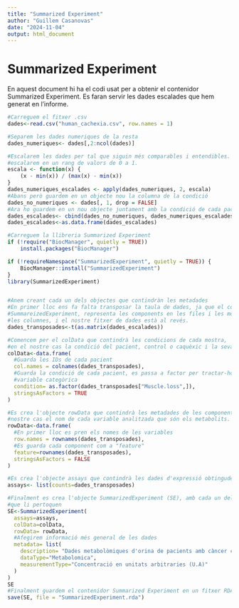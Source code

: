 ```yaml
---
title: "Summarized Experiment"
author: "Guillem Casanovas"
date: "2024-11-04"
output: html_document
---
```


# Summarized Experiment

En aquest document hi ha el codi usat per a obtenir el contenidor Summarized Experiment. Es faran servir les dades escalades que hem generat en l'informe.


```r

#Carreguem el fitxer .csv
dades<-read.csv("human_cachexia.csv", row.names = 1)

#Separem les dades numeriques de la resta
dades_numeriques<- dades[,2:ncol(dades)]

#Escalarem les dades per tal que siguin més comparables i entendibles. Les 
#escalarem en un rang de valors de 0 a 1.
escala <- function(x) {
    (x - min(x)) / (max(x) - min(x))
}
dades_numeriques_escalades <- apply(dades_numeriques, 2, escala)
#Abans però guardem en un objecte nou la columna de la condició
dades_no_numeriques <- dades[, 1, drop = FALSE]
#Ara ho guardem en un nou objecte juntament amb la condició de cada pacient
dades_escalades<- cbind(dades_no_numeriques, dades_numeriques_escalades)
dades_escalades<-as.data.frame(dades_escalades)

#Carreguem la llibreria Summarized Experiment
if (!require("BiocManager", quietly = TRUE))
    install.packages("BiocManager")

if (!requireNamespace("SummarizedExperiment", quietly = TRUE)) {
    BiocManager::install("SummarizedExperiment")
}
library(SummarizedExperiment)


#Anem creant cada un dels objectes que contindràn les metadades
#En primer lloc ens fa falta transposar la taula de dades, ja que el contenidor 
#SummareizedExperiment, representa les components en les files i les mostres en
#les columnes, i el nostre fitxer de dades està al revés.
dades_transposades<-t(as.matrix(dades_escalades))

#Comencem per el colData que contindrà les condicions de cada mostra, 
#en el nostre cas la condició del pacient, control o caquèxic i la seva ID
colData<-data.frame(
  #Guarda les IDs de cada pacient
  col.names = colnames(dades_transposades),
  #Guarda la condició de cada pacient, es passa a factor per tractar-ho com a 
  #variable categòrica
  condition= as.factor(dades_transposades["Muscle.loss",]),
  stringsAsFactors = TRUE
)

#Es crea l'objecte rowData que contindrà les metadades de les components, en el 
#nostre cas el nom de cada variable analitzada que són els metabolits.
rowData<-data.frame(
  #En primer lloc es pren els nomes de les variables
  row.names = rownames(dades_transposades),
  #Es guarda cada component com a "feature"
  feature=rownames(dades_transposades),
  stringsAsFactors = FALSE
)

#Es crea l'objecte assays que contindrà les dades d'expressió obtingudes
assays<- list(counts=dades_transposades)

#Finalment es crea l'objecte SummarizedExperiment (SE), amb cada un dels elements
#que li pertoquen
SE<-SummarizedExperiment(
  assays=assays,
  colData=colData,
  rowData= rowData,
  #Afegirem informació més general de les dades
  metadata= list(
    description= "Dades metabolòmiques d'orina de pacients amb càncer control i amb caquèxica",
    dataType="Metabolomica",
    measurementType="Concentració en unitats arbitraries (U.A)"
  )
)
SE
#Finalment guardem el contenidor Summarized Experiment en un fitxer RDA
save(SE, file = "SummarizedExperiment.rda")
```

